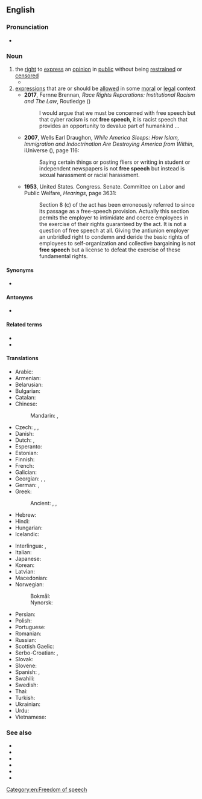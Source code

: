 {{also|free-speech}}
==English==
{{wikipedia|freedom of speech}}

===Pronunciation===
* {{IPA|en|/fɹiː ˈspiːtʃ/}}

===Noun===
{{en-noun|-}}

# the [[right]] to [[express]] an [[opinion]] in [[public]] without being [[restrain]]ed or [[censor]]ed
#* {{quote-book|en|year=2003|author=Mike Godwin|authorlink=w:Mike Godwin|title={{w|Cyber Rights}}|publisher=The MIT Press|url=|isbn=0262571684|page=2|passage=The term '''''free speech''''', which appears in this book's subtitle as well as in its text, is used more or less interchangeably with ''freedom of the press'', ''freedom of speech'', and ''freedom of expression'' to refer to all of the expressive rights guaranteed by the forty-five words of the First Amendment, as interpreted by the U.S. courts.}}
# [[expression]]s that are or should be [[allow]]ed in some [[moral]] or [[legal]] context
#* '''2017''', Fernne Brennan, ''Race Rights Reparations: Institutional Racism and The Law'', Routledge ({{ISBN|9781317072249}})
#*: I would argue that we must be concerned with free speech but that cyber racism is not '''free speech''', it is racist speech that provides an opportunity to devalue part of humankind ...
#* '''2007''', Wells Earl Draughon, ''While America Sleeps: How Islam, Immigration and Indoctrination Are Destroying America from Within'', iUniverse ({{ISBN|9780595435241}}), page 116:
#*: Saying certain things or posting fliers or writing in student or independent newspapers is not '''free speech''' but instead is sexual harassment or racial harassment.
#* '''1953''', United States. Congress. Senate. Committee on Labor and Public Welfare, ''Hearings'', page 3631:
#*: Section 8 (c) of the act has been erroneously referred to since its passage as a free-speech provision. Actually this section permits the employer to intimidate and coerce employees in the exercise of their rights guaranteed by the act. It is not a question of free speech at all. Giving the antiunion employer an unbridled right to condemn and deride the basic rights of employees to self-organization and collective bargaining is not '''free speech''' but a license to defeat the exercise of these fundamental rights.

====Synonyms====
* {{sense|right to express opinion}} {{l|en|freedom of speech}}

====Antonyms====
* {{l|en|compelled speech}}

====Related terms====
* {{l|en|free as in speech}}
* {{l|en|free-spoken}}

====Translations====
{{trans-top|right to express an opinion in public}}
* Arabic: {{t|ar|حُرِّيَّة اَلتَّعْبِير|f|tr=ḥurriyyat at-taʿbīr}}
* Armenian: {{t+|hy|խոսքի ազատություն}}
* Belarusian: {{t|be|свабо́да сло́ва|f}}
* Bulgarian: {{t|bg|свобода на слово|f}}
* Catalan: {{t|ca|llibertat d'expressió|f}}
* Chinese:
*: Mandarin: {{t+|cmn|言論自由|sc=Hani}}, {{t+|cmn|言论自由|tr=yánlùnzìyóu|sc=Hani}}
* Czech: {{t|cs|svoboda slova|f}}, {{t+|cs|svoboda projevu|f}}, {{t|cs|svoboda vyjadřování|f}}
* Danish: {{t+|da|ytringsfrihed}}
* Dutch: {{t+|nl|vrijheid van meningsuiting|f}}, {{t|nl|vrije meningsuiting|f}}
* Esperanto: {{t|eo|parollibereco}}
* Estonian: {{t+|et|sõnavabadus}}
* Finnish: {{t+|fi|sananvapaus}}
* French: {{t+|fr|liberté d'expression|f}}
* Galician: {{t|gl|liberdade de expresión|f}}
* Georgian: {{t|ka|სიტყვის თავისუფლება}}, {{t|ka|აზრის თავისუფლება}}, {{t|ka|გამოხატვის თავისუფლება}}
* German: {{t|de|freie Meinungsäußerung|f}}, {{t+|de|Redefreiheit|f}}
* Greek: {{t|el|ελευθερία έκφρασης|f}}
*: Ancient: {{t|grc|πᾰρρησῐ́ᾱ|f}}, {{t|grc|ἰσηγορία|f}}, {{t|grc|ἐλευθεροστομία}}
* Hebrew: {{t+|he|חופש הביטוי}}
* Hindi: {{t|hi|अभिव्यक्ति की स्वतंत्रता}}
* Hungarian: {{t+|hu|szólásszabadság}}
* Icelandic: {{t+|is|málfrelsi|n}}
{{trans-mid}}
* Interlingua: {{t|ia|libertate de parola}}, {{t|ia|libertate de expression}}
* Italian: {{t|it|libertà di parola|f}}
* Japanese: {{t|ja|言論の自由|tr=げんろんのじゆう, genron-no jiyū}} <!-- [[表現の自由]]?-->
* Korean: {{t|ko|표현의 자유}}
* Latvian: {{t|lv|vārda brīvība|f}}
* Macedonian: {{t|mk|слобода на говор|f}}
* Norwegian:
*: Bokmål: {{t+|nb|ytringsfrihet|m|f}}
*: Nynorsk: {{t|nn|ytringsfridom|m}}
* Persian: {{t|fa|آزادی بیان|tr=âzâdi-ye bayân}}
* Polish: {{t+|pl|wolność słowa|f}}
* Portuguese: {{t+|pt|liberdade de expressão|f}}
* Romanian: {{t+|ro|libertatea cuvântului|f}}
* Russian: {{t+|ru|свобо́да сло́ва|f}}
* Scottish Gaelic: {{t|gd|saorsa cainnte|f}}
* Serbo-Croatian: {{t|sh|слобода говора|f|sc=Cyrl}}, {{t|sh|sloboda govora|f}}
* Slovak: {{t|sk|sloboda slova|f}}
* Slovene: {{t|sl|svoboda govora|f}}
* Spanish: {{t+|es|libertad de expresión|f}}, {{t|es|libertad de palabra|f}}
* Swahili: {{t|sw|uhuru wa maoni}}
* Swedish: {{t+|sv|yttrandefrihet}}
* Thai: {{t|th|เสรีภาพในการพูด|tr=săyree pâap nai gaan pôot}}
* Turkish: {{t|tr|ifade özgürlüğü}}
* Ukrainian: {{t|uk|свобо́да сло́ва|f}}
* Urdu: {{t|ur|آزادی گفتار}}
* Vietnamese: {{t|vi|tự do ngôn luận}}
{{trans-bottom}}

===See also===
* {{l|en|freedom of movement}}
* {{l|en|freedom of contract}}
* {{l|en|freedom of the press}}
* {{l|en|freedom of religion}}
* {{l|en|freedom of assembly}}
* {{l|en|right to keep and bear arms}}

[[Category:en:Freedom of speech]]